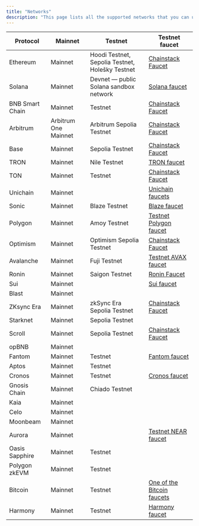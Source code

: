 ```yaml
---
title: "Networks"
description: "This page lists all the supported networks that you can use to deploy your Chainstack nodes."
---
```


| Protocol        | Mainnet              | Testnet                                          | Testnet faucet                                              |
| --------------- | -------------------- | ------------------------------------------------ | ----------------------------------------------------------- |
| Ethereum        | Mainnet              | Hoodi Testnet, Sepolia Testnet, Holešky Testnet  | [Chainstack Faucet](https://faucet.chainstack.com)          |
| Solana          | Mainnet              | Devnet — public Solana sandbox network           | [Solana faucet](https://solfaucet.com/)                     |
| BNB Smart Chain | Mainnet              | Testnet                                          | [Chainstack Faucet](https://faucet.chainstack.com)          |
| Arbitrum        | Arbitrum One Mainnet | Arbitrum Sepolia Testnet                         | [Chainstack Faucet](https://faucet.chainstack.com)          |
| Base            | Mainnet              | Sepolia Testnet                                  | [Chainstack Faucet](https://faucet.chainstack.com)          |
| TRON            | Mainnet              | Nile Testnet                                     | [TRON faucet](https://nileex.io/join/getJoinPage)           |
| TON             | Mainnet              | Testnet                                          | [Chainstack Faucet](https://faucet.chainstack.com)          |
| Unichain        | Mainnet              |                                                  | [Unichain faucets](https://docs.unichain.org/docs/tools/faucets)          |
| Sonic           | Mainnet              | Blaze Testnet                                    | [Blaze faucet](https://testnet.soniclabs.com/)              |                                                |
| Polygon         | Mainnet              | Amoy Testnet                                     | [Testnet Polygon faucet](https://faucet.polygon.technology) |
| Optimism        | Mainnet              | Optimism Sepolia Testnet                         | [Chainstack Faucet](https://faucet.chainstack.com)          |
| Avalanche       | Mainnet              | Fuji Testnet                                     | [Testnet AVAX faucet](https://faucet.avax-test.network/)    |
| Ronin           | Mainnet              | Saigon Testnet                                   | [Ronin Faucet](https://faucet.roninchain.com)               |
| Sui             | Mainnet              |                                                  | [Sui faucet](https://faucet.sui.io/)                       |
| Blast           | Mainnet              |                                                  |                                                             |
| ZKsync Era      | Mainnet              | zkSync Era Sepolia Testnet                       | [Chainstack Faucet](https://faucet.chainstack.com)          |
| Starknet        | Mainnet              | Sepolia Testnet                                  |                                                             |
| Scroll          | Mainnet              | Sepolia Testnet                                  | [Chainstack Faucet](https://faucet.chainstack.com)          |
| opBNB           | Mainnet              |                                                  |                                                             |
| Fantom          | Mainnet              | Testnet                                          | [Fantom faucet](https://faucet.fantom.network/)             |
| Aptos           | Mainnet              | Testnet                                          |                                                             |
| Cronos          | Mainnet              | Testnet                                          | [Cronos faucet](https://cronos.org/faucet)                  |
| Gnosis Chain    | Mainnet              | Chiado Testnet                                   |                                                             |
| Kaia            | Mainnet              |                                                  |                                                             |
| Celo            | Mainnet              |                                                  |                                                             |
| Moonbeam        | Mainnet              |                                                  |                                                             |
| Aurora          | Mainnet              |                                                  | [Testnet NEAR faucet](https://near-faucet.io/)              |
| Oasis Sapphire  | Mainnet              | Testnet                                          |                                                             |
| Polygon zkEVM   | Mainnet              | Testnet                                          |                                                             |
| Bitcoin         | Mainnet              | Testnet                                          | [One of the Bitcoin faucets](https://tbtc.bitaps.com)       |
| Harmony         | Mainnet              | Testnet                                          | [Harmony faucet](https://faucet.pops.one)                   |
